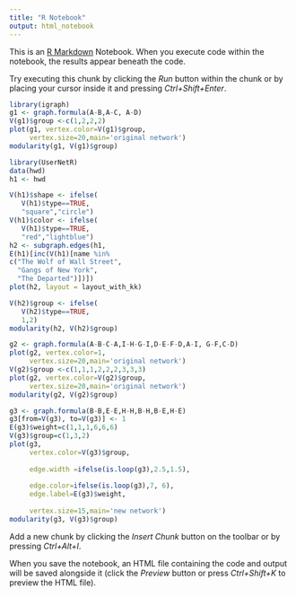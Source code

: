 ---
title: "R Notebook"
output: html_notebook
---

This is an [R Markdown](http://rmarkdown.rstudio.com) Notebook. When you execute code within the notebook, the results appear beneath the code. 

Try executing this chunk by clicking the *Run* button within the chunk or by placing your cursor inside it and pressing *Ctrl+Shift+Enter*. 

```{r}
library(igraph)
g1 <- graph.formula(A-B,A-C, A-D)
V(g1)$group <-c(1,2,2,2)
plot(g1, vertex.color=V(g1)$group,
     vertex.size=20,main='original network')
modularity(g1, V(g1)$group)
```

```{r}
library(UserNetR)
data(hwd)
h1 <- hwd

```

```{r}
V(h1)$shape <- ifelse(
   V(h1)$type==TRUE,
   "square","circle")
V(h1)$color <- ifelse(
   V(h1)$type==TRUE,
   "red","lightblue")
h2 <- subgraph.edges(h1, 
E(h1)[inc(V(h1)[name %in%
c("The Wolf of Wall Street", 
  "Gangs of New York",
  "The Departed")])])
plot(h2, layout = layout_with_kk)

```

```{r}
V(h2)$group <- ifelse(
   V(h2)$type==TRUE,
   1,2)
modularity(h2, V(h2)$group)
```

```{r}
g2 <- graph.formula(A-B-C-A,I-H-G-I,D-E-F-D,A-I, G-F,C-D)
plot(g2, vertex.color=1,
     vertex.size=20,main='original network')
V(g2)$group <-c(1,1,1,2,2,2,3,3,3)
plot(g2, vertex.color=V(g2)$group,
     vertex.size=20,main='original network')
modularity(g2, V(g2)$group)
```

```{r}
g3 <- graph.formula(B-B,E-E,H-H,B-H,B-E,H-E)
g3[from=V(g3), to=V(g3)] <- 1
E(g3)$weight=c(1,1,1,6,6,6)
V(g3)$group=c(1,3,2)
plot(g3, 
     vertex.color=V(g3)$group,
     
     edge.width =ifelse(is.loop(g3),2.5,1.5),
     
     edge.color=ifelse(is.loop(g3),7, 6),
     edge.label=E(g3)$weight,
     
     vertex.size=15,main='new network')
modularity(g3, V(g3)$group)

```

Add a new chunk by clicking the *Insert Chunk* button on the toolbar or by pressing *Ctrl+Alt+I*.

When you save the notebook, an HTML file containing the code and output will be saved alongside it (click the *Preview* button or press *Ctrl+Shift+K* to preview the HTML file).
